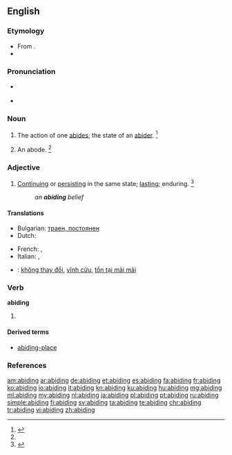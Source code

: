 ==English==

===Etymology===
* From {{etyl|enm|en}} {{term|abiden||to abide|lang=enm}}.
* {{suffix|abide|ing}}

===Pronunciation===
* {{a|US}} {{IPA|/əˈbaɪ.dɪŋ/}}
* {{rhymes|aɪdɪŋ}}

===Noun===
{{en-noun}}

# The action of one [[abides]]; the state of an [[abider]]. {{defdate|First attested from around 1150 to 1350.}}<ref name=SOED>{{reference-book | last =| first = | authorlink =  | coauthors =  | editor =Brown, Lesley  | others =  | title = The Shorter Oxford English Dictionary | origdate =  | origyear = 1933| origmonth =  | url =  | format =  | accessdate =  | accessyear =  | accessmonth =  | edition = 5th | date =  | year =2003| month =  | publisher =Oxford University Press  | location =Oxford, UK | language =  | id =  | doi = | isbn =978-0-19-860575-7 | lccn = | ol = | pages =4| chapter =  | chapterurl =  | quote =}} </ref>
# {{obsolete}} An abode. {{defdate|First attested from around (1350 to 1470) until the early 17<sup>th</sup> century.}}<ref name=SOED/>

===Adjective===
{{en-adj}}

# [[continue|Continuing]] or [[persist|persisting]] in the same state; [[lasting]]; enduring. {{defdate|First attested around 1350 to 1470.}}<ref name=SOED>{{reference-book | last =| first = | authorlink =  | coauthors =  | editor =Brown, Lesley  | others =  | title = The Shorter Oxford English Dictionary | origdate =  | origyear = 1933| origmonth =  | url =  | format =  | accessdate =  | accessyear =  | accessmonth =  | edition = 5th | date =  | year =2003| month =  | publisher =Oxford University Press  | location =Oxford, UK | language =  | id =  | doi = | isbn =978-0-19-860575-7 | lccn = | ol = | pages =4| chapter =  | chapterurl =  | quote =}}</ref>
#: ''an '''abiding''' belief''

====Translations====
{{trans-top|continue}}
* Bulgarian: [[траен, постоянен]]
* Dutch: {{t-|nl|voortdurend}}
{{trans-mid}}
* French: {{t+|fr|continuel}}, {{t+|fr|sempiternel}}
* Italian: {{t+|it|duraturo}}, {{t+|it|persistente}}
{{trans-bottom}}
{{checktrans-top}}
* {{ttbc|vi}}: [[không thay đổi]], [[vĩnh cửu]], [[tồn tại mãi mãi]]
{{trans-mid}}
{{trans-bottom}}

===Verb===
'''abiding'''

# {{present participle of|abide}}

====Derived terms====
* [[abiding-place]]

===References===
<references/>

[[am:abiding]]
[[ar:abiding]]
[[de:abiding]]
[[et:abiding]]
[[es:abiding]]
[[fa:abiding]]
[[fr:abiding]]
[[ko:abiding]]
[[io:abiding]]
[[it:abiding]]
[[kn:abiding]]
[[ku:abiding]]
[[hu:abiding]]
[[mg:abiding]]
[[ml:abiding]]
[[my:abiding]]
[[nl:abiding]]
[[ja:abiding]]
[[pl:abiding]]
[[pt:abiding]]
[[ru:abiding]]
[[simple:abiding]]
[[fi:abiding]]
[[sv:abiding]]
[[ta:abiding]]
[[te:abiding]]
[[chr:abiding]]
[[tr:abiding]]
[[vi:abiding]]
[[zh:abiding]]